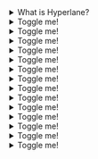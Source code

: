 <details>
  <summary>What is Hyperlane?</summary>
  <div>
    <div>Hyperlane is the first universal and permissionless interoperability framework built for the modular blockchain stack. 
Anyone can [Deploy Hyperlane](./deploy-hyperlane.mdx) to any blockchain environment, whether it is a layer 1, rollup, or app-chain, allowing that chain to communicate seamlessly with any other chain on which Hyperlane has been deployed.</div>
  </div>
</details>
<details>
  <summary>Toggle me!</summary>
  <div>
    <div>This is the detailed content</div>
  </div>
</details>
<details>
  <summary>Toggle me!</summary>
  <div>
    <div>This is the detailed content</div>
  </div>
</details>
<details>
  <summary>Toggle me!</summary>
  <div>
    <div>This is the detailed content</div>
  </div>
</details>
<details>
  <summary>Toggle me!</summary>
  <div>
    <div>This is the detailed content</div>
  </div>
</details>
<details>
  <summary>Toggle me!</summary>
  <div>
    <div>This is the detailed content</div>
  </div>
</details>
<details>
  <summary>Toggle me!</summary>
  <div>
    <div>This is the detailed content</div>
  </div>
</details>
<details>
  <summary>Toggle me!</summary>
  <div>
    <div>This is the detailed content</div>
  </div>
</details>
<details>
  <summary>Toggle me!</summary>
  <div>
    <div>This is the detailed content</div>
  </div>
</details>
<details>
  <summary>Toggle me!</summary>
  <div>
    <div>This is the detailed content</div>
  </div>
</details>
<details>
  <summary>Toggle me!</summary>
  <div>
    <div>This is the detailed content</div>
  </div>
</details>
<details>
  <summary>Toggle me!</summary>
  <div>
    <div>This is the detailed content</div>
  </div>
</details>
<details>
  <summary>Toggle me!</summary>
  <div>
    <div>This is the detailed content</div>
  </div>
</details>
<details>
  <summary>Toggle me!</summary>
  <div>
    <div>This is the detailed content</div>
  </div>
</details>
<details>
  <summary>Toggle me!</summary>
  <div>
    <div>This is the detailed content</div>
  </div>
</details>